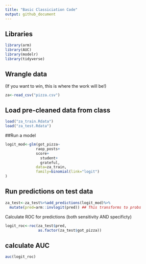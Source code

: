 ```yaml
---
title: "Basic Classiciation Code"
output: github_document
---
```



## Libraries
```r
library(arm)
library(AUC)
library(modelr)
library(tidyverse)
```

## Wrangle data

(If you want to win, this is where the work will be!)
```r
za<-read_csv("pizza.csv")

```


## Load pre-cleaned data from class
```r
load("za_train.Rdata")
load("za_test.Rdata")
```

##Run a model
```r
logit_mod<-glm(got_pizza~
              raop_posts+
              score+
                student+
                grateful,
              data=za_train,
              family=binomial(link="logit")
)
```

## Run predictions on test data
```r
za_test<-za_test%>%add_predictions(logit_mod)%>%
  mutate(pred=arm::invlogit(pred)) ## This transforms to probs
```

Calculate ROC for predictions (both sensitivity AND specificty)
```r
logit_roc<-roc(za_test$pred,
               as.factor(za_test$got_pizza))
```

## calculate AUC
```r
auc(logit_roc)
```

